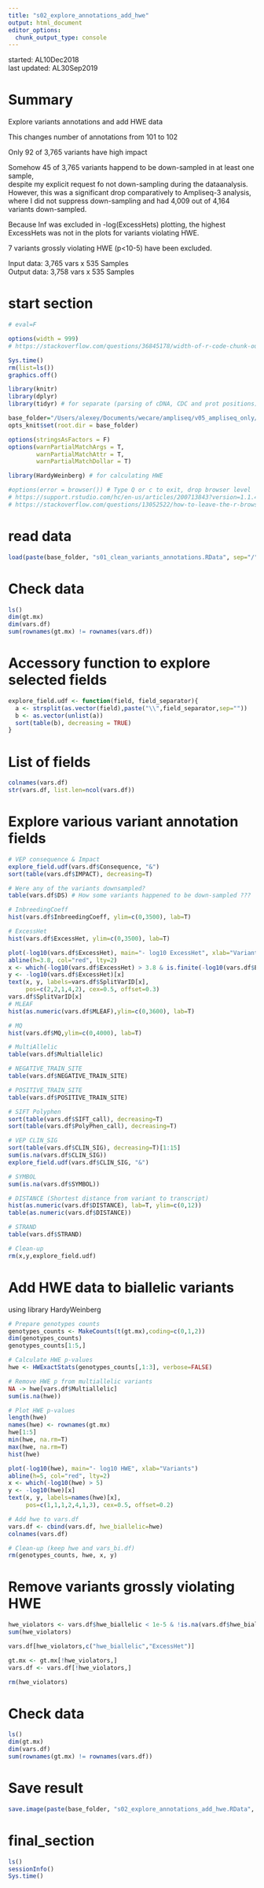 ```yaml
---
title: "s02_explore_annotations_add_hwe"
output: html_document
editor_options: 
  chunk_output_type: console
---
```


started: AL10Dec2018  
last updated: AL30Sep2019  

# Summary

Explore variants annotations and add HWE data  

This changes number of annotations from 101 to 102  

Only 92 of 3,765 variants have high impact  

Somehow 45 of 3,765 variants happend to be down-sampled in at least one sample,  
despite my explicit request fo not down-sampling during the dataanalysis.  
However, this was a significant drop comparatively to Ampliseq-3 analysis,  
where I did not suppress down-sampling and had 4,009 out of 4,164 variants down-sampled.  

Because Inf was excluded in -log(ExcessHets) plotting, 
the highest ExcessHets was not in the plots for variants violating HWE.  

7 variants grossly violating HWE (p<10-5) have been excluded.  

Input data: 3,765 vars x 535 Samples  
Output data: 3,758 vars x 535 Samples  

# start section

<style>
pre {
  overflow-x: auto;
}
pre code {
  word-wrap: normal;
  white-space: pre;
}
</style>

```r

# eval=F

options(width = 999)
# https://stackoverflow.com/questions/36845178/width-of-r-code-chunk-output-in-rmarkdown-files-knitr-ed-to-html

```

```r

Sys.time()
rm(list=ls())
graphics.off()

library(knitr)
library(dplyr)
library(tidyr) # for separate (parsing of cDNA, CDC and prot positions)

base_folder="/Users/alexey/Documents/wecare/ampliseq/v05_ampliseq_only/s08_reshape_variants_annotations"
opts_knit$set(root.dir = base_folder)

options(stringsAsFactors = F)
options(warnPartialMatchArgs = T, 
        warnPartialMatchAttr = T, 
        warnPartialMatchDollar = T)

library(HardyWeinberg) # for calculating HWE  

#options(error = browser()) # Type Q or c to exit, drop browser level
# https://support.rstudio.com/hc/en-us/articles/200713843?version=1.1.456&mode=desktop
# https://stackoverflow.com/questions/13052522/how-to-leave-the-r-browser-mode-in-the-console-window/13052588 

```

# read data

```r

load(paste(base_folder, "s01_clean_variants_annotations.RData", sep="/"))

```

# Check data

```r

ls()
dim(gt.mx)
dim(vars.df)
sum(rownames(gt.mx) != rownames(vars.df))

```

# Accessory function to explore selected fields

```r

explore_field.udf <- function(field, field_separator){
  a <- strsplit(as.vector(field),paste("\\",field_separator,sep=""))
  b <- as.vector(unlist(a))
  sort(table(b), decreasing = TRUE)
}

```

# List of fields

```r

colnames(vars.df)
str(vars.df, list.len=ncol(vars.df))

```

# Explore various variant annotation fields  

```r

# VEP consequence & Impact
explore_field.udf(vars.df$Consequence, "&")
sort(table(vars.df$IMPACT), decreasing=T)

# Were any of the variants downsampled?
table(vars.df$DS) # How some variants happened to be down-sampled ???

# InbreedingCoeff
hist(vars.df$InbreedingCoeff, ylim=c(0,3500), lab=T)

# ExcessHet
hist(vars.df$ExcessHet, ylim=c(0,3500), lab=T)

plot(-log10(vars.df$ExcessHet), main="- log10 ExcessHet", xlab="Variants")
abline(h=3.8, col="red", lty=2)
x <- which(-log10(vars.df$ExcessHet) > 3.8 & is.finite(-log10(vars.df$ExcessHet)))
y <- -log10(vars.df$ExcessHet)[x]
text(x, y, labels=vars.df$SplitVarID[x], 
     pos=c(2,2,1,4,2), cex=0.5, offset=0.3)
vars.df$SplitVarID[x]
# MLEAF
hist(as.numeric(vars.df$MLEAF),ylim=c(0,3600), lab=T)

# MQ
hist(vars.df$MQ,ylim=c(0,4000), lab=T)

# MultiAllelic
table(vars.df$Multiallelic)

# NEGATIVE_TRAIN_SITE
table(vars.df$NEGATIVE_TRAIN_SITE)

# POSITIVE_TRAIN_SITE
table(vars.df$POSITIVE_TRAIN_SITE)

# SIFT Polyphen
sort(table(vars.df$SIFT_call), decreasing=T)
sort(table(vars.df$PolyPhen_call), decreasing=T)

# VEP CLIN_SIG
sort(table(vars.df$CLIN_SIG), decreasing=T)[1:15]
sum(is.na(vars.df$CLIN_SIG))
explore_field.udf(vars.df$CLIN_SIG, "&")

# SYMBOL
sum(is.na(vars.df$SYMBOL))

# DISTANCE (Shortest distance from variant to transcript)
hist(as.numeric(vars.df$DISTANCE), lab=T, ylim=c(0,12))
table(as.numeric(vars.df$DISTANCE))

# STRAND
table(vars.df$STRAND)

# Clean-up
rm(x,y,explore_field.udf)

```

# Add HWE data to biallelic variants  

using library HardyWeinberg  

```r

# Prepare genotypes counts
genotypes_counts <- MakeCounts(t(gt.mx),coding=c(0,1,2))
dim(genotypes_counts)
genotypes_counts[1:5,]

# Calculate HWE p-values
hwe <- HWExactStats(genotypes_counts[,1:3], verbose=FALSE)

# Remove HWE p from multiallelic variants
NA -> hwe[vars.df$Multiallelic]
sum(is.na(hwe))

# Plot HWE p-values
length(hwe)
names(hwe) <- rownames(gt.mx)
hwe[1:5] 
min(hwe, na.rm=T)
max(hwe, na.rm=T)
hist(hwe)

plot(-log10(hwe), main="- log10 HWE", xlab="Variants")
abline(h=5, col="red", lty=2)
x <- which(-log10(hwe) > 5)
y <- -log10(hwe)[x]
text(x, y, labels=names(hwe)[x], 
     pos=c(1,1,1,2,4,1,3), cex=0.5, offset=0.2)

# Add hwe to vars.df
vars.df <- cbind(vars.df, hwe_biallelic=hwe)
colnames(vars.df)

# Clean-up (keep hwe and vars_bi.df)
rm(genotypes_counts, hwe, x, y)

```

# Remove variants grossly violating HWE

```r

hwe_violators <- vars.df$hwe_biallelic < 1e-5 & !is.na(vars.df$hwe_biallelic)
sum(hwe_violators)

vars.df[hwe_violators,c("hwe_biallelic","ExcessHet")]

gt.mx <- gt.mx[!hwe_violators,]
vars.df <- vars.df[!hwe_violators,]

rm(hwe_violators)

```

# Check data

```r

ls()
dim(gt.mx)
dim(vars.df)
sum(rownames(gt.mx) != rownames(vars.df))

```

# Save result

```r

save.image(paste(base_folder, "s02_explore_annotations_add_hwe.RData", sep="/"))

```

# final_section

```r

ls()
sessionInfo()
Sys.time()

```
